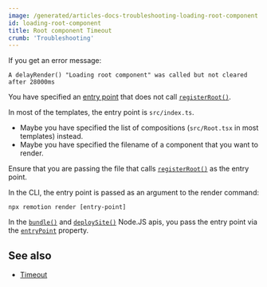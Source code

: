 ```yaml
---
image: /generated/articles-docs-troubleshooting-loading-root-component.png
id: loading-root-component
title: Root component Timeout
crumb: 'Troubleshooting'
---
```


If you get an error message:

```
A delayRender() "Loading root component" was called but not cleared after 28000ms
```

You have specified an [entry point](/docs/terminology/entry-point) that does not call [`registerRoot()`](/docs/register-root).

In most of the templates, the entry point is `src/index.ts`.

- Maybe you have specified the list of compositions (`src/Root.tsx` in most templates) instead.
- Maybe you have specified the filename of a component that you want to render.

Ensure that you are passing the file that calls [`registerRoot()`](/docs/register-root) as the entry point.

In the CLI, the entry point is passed as an argument to the render command:

```
npx remotion render [entry-point]
```

In the [`bundle()`](/docs/bundle) and [`deploySite()`](/docs/lambda/deploysite) Node.JS apis, you pass the entry point via the [`entryPoint`](/docs/terminology/entry-point) property.

## See also

- [Timeout](/docs/timeout)
